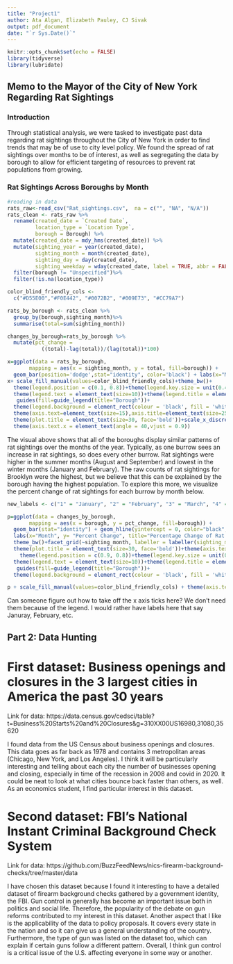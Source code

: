 ```yaml
---
title: "Project1"
author: Ata Algan, Elizabeth Pauley, CJ Sivak
output: pdf_document
date: "`r Sys.Date()`"
---
```


```r
knitr::opts_chunk$set(echo = FALSE)
library(tidyverse)
library(lubridate)
```

## Memo to the Mayor of the City of New York Regarding Rat Sightings
### Introduction

Through statistical analysis, we were tasked to investigate past data regarding rat sightings throughout the City of New York in order to find trends that may be of use to city level policy. We found the spread of rat sightings over months to be of interest, as well as segregating the data by borough to allow for efficient targeting of resources to prevent rat populations from growing. 

### Rat Sightings Across Boroughs by Month

```r
#reading in data
rats_raw<-read_csv("Rat_sightings.csv",  na = c("", "NA", "N/A"))
rats_clean <- rats_raw %>%
  rename(created_date = `Created Date`,
         location_type = `Location Type`,
         borough = Borough) %>%
  mutate(created_date = mdy_hms(created_date)) %>%
  mutate(sighting_year = year(created_date),
         sighting_month = month(created_date),
         sighting_day = day(created_date),
         sighting_weekday = wday(created_date, label = TRUE, abbr = FALSE)) %>%
  filter(borough != "Unspecified")%>%
  filter(!is.na(location_type))

color_blind_friendly_cols <-
  c("#D55E00","#F0E442", "#0072B2", "#009E73", "#CC79A7")

rats_by_borough <- rats_clean %>%
  group_by(borough,sighting_month)%>%
  summarise(total=sum(sighting_month))

changes_by_borough=rats_by_borough %>%
  mutate(pct_change =
           ((total)-lag(total))/(lag(total))*100)
```

```r
x=ggplot(data = rats_by_borough,
       mapping = aes(x = sighting_month, y = total, fill=borough)) +
  geom_bar(position='dodge',stat="identity", color='black') + labs(x="Month", y= "Count", title="Count of Rats in NYC by Month")
x+ scale_fill_manual(values=color_blind_friendly_cols)+theme_bw()+
  theme(legend.position = c(0.1, 0.8))+theme(legend.key.size = unit(0.4, 'cm'))+
  theme(legend.text = element_text(size=10))+theme(legend.title = element_text(size=20))+
   guides(fill=guide_legend(title="Borough"))+
  theme(legend.background = element_rect(colour = 'black', fill = 'white', linetype='solid'))+
  theme(axis.text=element_text(size=15),axis.title=element_text(size=25,face="bold"))+ 
  theme(plot.title = element_text(size=30, face='bold'))+scale_x_discrete(limits=c("January", "February", "March", "April", "May", "June", "July", "August", "September", "October", "November", "December"))+
  theme(axis.text.x = element_text(angle = 40,vjust = 0.9))
```


The visual above shows that all of the boroughs display similar patterns of rat sightings over the months of the year. Typically, as one burrow sees an increase in rat sightings, so does every other burrow. Rat sightings were higher in the summer months (August and September) and lowest in the winter months (January and February). The raw counts of rat sightings for Brooklyn were the highest, but we believe that this can be explained by the borough having the highest population. To explore this more, we visualize the percent change of rat sightings for each burrow by month below. 

```r
new_labels <- c("1" = "January", "2" = "February", "3" = "March", "4" = "April","5" = "May", "6" = "June","7" = "July", "8" = "August","9" = "September", "10" = "October","11" = "November", "12" = "December" )

p=ggplot(data = changes_by_borough,
       mapping = aes(x = borough, y = pct_change, fill=borough)) +
  geom_bar(stat="identity") + geom_hline(yintercept = 0, color="black", lwd=2)+
  labs(x="Month", y= "Percent Change", title="Percentage Change of Rat Sightings by Month")+
  theme_bw()+facet_grid(~sighting_month, labeller = labeller(sighting_month = new_labels))+theme(axis.text=element_text(size=15),axis.title=element_text(size=25,face="bold"))+
  theme(plot.title = element_text(size=30, face='bold'))+theme(axis.text.x = element_text(angle = 90,vjust = 0.9))+
    theme(legend.position = c(0.9, 0.8))+theme(legend.key.size = unit(0.4, 'cm'))+
  theme(legend.text = element_text(size=10))+theme(legend.title = element_text(size=20))+
   guides(fill=guide_legend(title="Borough"))+
  theme(legend.background = element_rect(colour = 'black', fill = 'white', linetype='solid'))

p + scale_fill_manual(values=color_blind_friendly_cols) + theme(axis.text.x = element_blank())
```
Can someone figure out how to take off the x axis ticks here? We don't need them because of the legend. I would rather have labels here that say Januray, February, etc.

## Part 2: Data Hunting
# First dataset: Business openings and closures in the 3 largest cities in America the past 30 years
Link for data: https://data.census.gov/cedsci/table?t=Business%20Starts%20and%20Closures&g=310XX00US16980,31080,35620 

I found data from the US Census about business openings and closures. This data goes as far back as 1978 and contains 3 metropolitan areas (Chicago, New York, and Los Angeles). I think it will be particularly interesting and telling about each city the number of businesses opening and closing, especially in time of the recession in 2008 and covid in 2020. It could be neat to look at what cities bounce back faster than others, as well. As an economics student, I find particular interest in this dataset. 

# Second dataset: FBI's National Instant Criminal Background Check System
Link for data: https://github.com/BuzzFeedNews/nics-firearm-background-checks/tree/master/data

I have chosen this dataset because I found it interesting to have a detailed dataset of firearm background checks gathered by a government identity, the FBI. Gun control in generally has become an important issue both in politics and social life. Therefore, the popularity of the debate on gun reforms contributed to my interest in this dataset. Another aspect that I like is the applicability of the data to policy proposals. It covers every state in the nation and so it can give us a general understanding of the country. Furthermore, the type of gun was listed on the dataset too, which can explain if certain guns follow a different pattern. Overall, I think gun control is a critical issue of the U.S. affecting everyone in some way or another.
